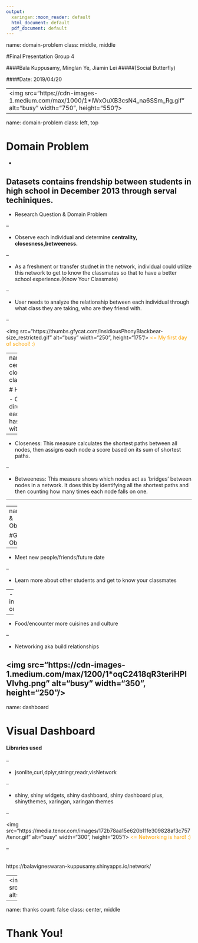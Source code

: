 ```yaml
---
output:
  xaringan::moon_reader: default
  html_document: default
  pdf_document: default
---
```

name: domain-problem
class: middle, middle

#Final Presentation Group 4

####Bala Kuppusamy, Minglan Ye, Jiamin Lei
#####(Social Butterfly)

####Date: 2019/04/20

---
<img src="https://cdn-images-1.medium.com/max/1000/1*IWxOuXB3csN4_na6SSm_Rg.gif" alt="busy" width="750", height="550"/>
---

name: domain-problem
class: left, top

# Domain Problem

- 

Datasets contains frendship between students in high school in December 2013 through serval techiniques.
--

- Research Question & Domain Problem

--

  - Observe each individual and determine **centrality, closesness,betweeness.**
  
--

  - As a freshment or transfer studnet in the network, individual could utilize this network to get to know the classmates so that to have a better school experience.(Know Your Classmate)
  
--

  - User needs to analyze the relationship between each individual through what class they are taking, who are they friend with.

--

<img src="https://thumbs.gfycat.com/InsidiousPhonyBlackbear-size_restricted.gif" alt="busy" width="250", height="175"/><font color="orange">
<= My first day of school! :)
</font>

---
name:definition of centrality, closesness,betweeness
class:left, top

# Helpful Definitions

- Centrality: How many direct,  connections each 'one hop' node has to other nodes within the network.

--

- Closeness: This measure calculates the shortest paths between all nodes, then assigns each node a score based on its sum of shortest paths.

--

- Betweeness: This measure shows which nodes act as 'bridges' between nodes in a network. It does this by identifying all the shortest paths and then counting how many times each node falls on one.

---

---
name:Goal & Objectives

#Goal & Objectives

--

- Meet new people/friends/future date

--

- Learn more about other students and get to know your classmates

--
- New skills, inspiration,collaboration on school projects

--

- Food/encounter more cuisines and culture

--

- Networking aka build relationships

<img src="https://cdn-images-1.medium.com/max/1200/1*oqC2418qR3teriHPIVIvhg.png" alt="busy" width="350", height="250"/>
---
name: dashboard

# Visual Dashboard

#### Libraries used

--

- jsonlite,curl,dplyr,stringr,readr,visNetwork

--

- shiny, shiny widgets, shiny dashboard, shiny dashboard plus, shinythemes, xaringan, xaringan themes

--

<img src="https://media.tenor.com/images/172b78aa15e620b11fe309828af3c757/tenor.gif" alt="busy" width="300", height="205"/><font color="orange">
<= Networking is hard! :)
</font>

--

<br />
https://balavigneswaran-kuppusamy.shinyapps.io/network/

---
<img src="https://media.giphy.com/media/MiapFHASKG1Us/giphy.gif" alt="busy" width="750", height="550"/>

---
name: thanks
count: false
class: center, middle

# Thank You!
